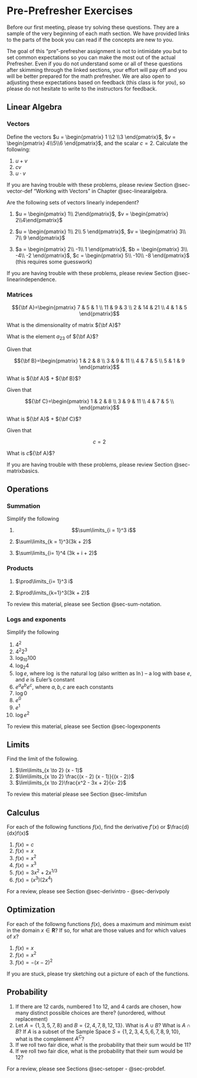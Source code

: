 # Pre-Prefresher Exercises {.unnumbered}

Before our first meeting, please try solving these questions. They are a sample of the very beginning of each math section. We have provided links to the parts of the book you can read if the concepts are new to you.

The goal of this "pre"-prefresher assignment is not to intimidate you but to set common expectations so you can make the most out of the actual Prefresher. Even if you do not understand some or all of these questions after skimming through the linked sections, your effort will pay off and you will be better prepared for the math prefresher. We are also open to adjusting these expectations based on feedback (this class is for *you*), so please do not hesitate to write to the instructors for feedback.

## Linear Algebra {.unnumbered}

### Vectors {.unnumbered}

Define the vectors $u = \begin{pmatrix} 1 \\2 \\3 \end{pmatrix}$, $v = \begin{pmatrix} 4\\5\\6 \end{pmatrix}$, and the scalar $c = 2$. Calculate the following:

1.  $u + v$
2.  $cv$
3.  $u \cdot v$

If you are having trouble with these problems, please review Section @sec-vector-def "Working with Vectors" in Chapter @sec-linearalgebra.

Are the following sets of vectors linearly independent?

1.  $u = \begin{pmatrix} 1\\ 2\end{pmatrix}$, $v = \begin{pmatrix} 2\\4\end{pmatrix}$

2.  $u = \begin{pmatrix} 1\\ 2\\ 5 \end{pmatrix}$, $v = \begin{pmatrix} 3\\ 7\\ 9 \end{pmatrix}$

3.  $a = \begin{pmatrix} 2\\ -1\\ 1 \end{pmatrix}$, $b = \begin{pmatrix} 3\\ -4\\ -2 \end{pmatrix}$, $c = \begin{pmatrix} 5\\ -10\\ -8 \end{pmatrix}$ (this requires some guesswork)

If you are having trouble with these problems, please review Section @sec-linearindependence.

### Matrices {.unnumbered}

$${\bf A}=\begin{pmatrix}
            7 & 5 & 1 \\
            11 & 9 & 3 \\ 
            2 & 14 & 21 \\ 
            4 & 1 & 5
        \end{pmatrix}$$

What is the dimensionality of matrix ${\bf A}$?

What is the element $a_{23}$ of ${\bf A}$?

Given that

$${\bf B}=\begin{pmatrix}
            1 & 2 & 8 \\
            3 & 9 & 11 \\ 
            4 & 7 & 5 \\ 
            5 & 1 & 9
        \end{pmatrix}$$

What is ${\bf A}$ + ${\bf B}$?

Given that

$${\bf C}=\begin{pmatrix}
            1 & 2 & 8 \\
            3 & 9 & 11 \\ 
            4 & 7 & 5 \\ 
        \end{pmatrix}$$

What is ${\bf A}$ + ${\bf C}$?

Given that

$$c = 2$$

What is $c$${\bf A}$?

If you are having trouble with these problems, please review Section @sec-matrixbasics.

## Operations {.unnumbered}

### Summation {.unnumbered}

Simplify the following

1.  $$\sum\limits_{i = 1}^3 i$$

2.  $\sum\limits_{k = 1}^3(3k + 2)$

3.  $\sum\limits_{i= 1}^4 (3k + i + 2)$

### Products {.unnumbered}

1.  $\prod\limits_{i= 1}^3 i$

2.  $\prod\limits_{k=1}^3(3k + 2)$

To review this material, please see Section @sec-sum-notation.

### Logs and exponents {.unnumbered}

Simplify the following

1.  $4^2$
2.  $4^2 2^3$
3.  $\log_{10}100$
4.  $\log_{2}4$
5.  $\log e$, where $\log$ is the natural log (also written as $\ln$) -- a log with base $e$, and $e$ is Euler's constant
6.  $e^a e^b e^c$, where $a, b, c$ are each constants
7.  $\log 0$
8.  $e^0$
9.  $e^1$
10. $\log e^2$

To review this material, please see Section @sec-logexponents

## Limits {.unnumbered}

Find the limit of the following.

1.  $\lim\limits_{x \to 2} (x - 1)$
2.  $\lim\limits_{x \to 2} \frac{(x - 2) (x - 1)}{(x - 2)}$
3.  $\lim\limits_{x \to 2}\frac{x^2 - 3x + 2}{x- 2}$

To review this material please see Section @sec-limitsfun

## Calculus {.unnumbered}

For each of the following functions $f(x)$, find the derivative $f'(x)$ or $\frac{d}{dx}f(x)$

1.  $f(x)=c$
2.  $f(x)=x$
3.  $f(x)=x^2$
4.  $f(x)=x^3$
5.  $f(x)=3x^2+2x^{1/3}$
6.  $f(x)=(x^3)(2x^4)$

For a review, please see Section @sec-derivintro - @sec-derivpoly

## Optimization {.unnumbered}

For each of the followng functions $f(x)$, does a maximum and minimum exist in the domain $x \in \mathbf{R}$? If so, for what are those values and for which values of $x$?

1.  $f(x) = x$
2.  $f(x) = x^2$
3.  $f(x) = -(x  - 2)^2$

If you are stuck, please try sketching out a picture of each of the functions.

## Probability {.unnumbered}

1.  If there are 12 cards, numbered 1 to 12, and 4 cards are chosen, how many distinct possible choices are there? (unordered, without replacement)
2.  Let $A = \{1,3,5,7,8\}$ and $B = \{2,4,7,8,12,13\}$. What is $A \cup B$? What is $A \cap B$? If $A$ is a subset of the Sample Space $S = \{1,2,3,4,5,6,7,8,9,10\}$, what is the complement $A^C$?
3.  If we roll two fair dice, what is the probability that their sum would be 11?
4.  If we roll two fair dice, what is the probability that their sum would be 12?

For a review, please see Sections @sec-setoper - @sec-probdef.
